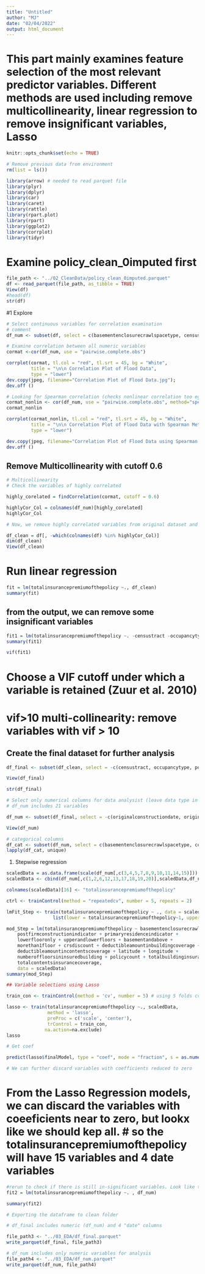 ```yaml
---
title: "Untitled"
author: "MJ"
date: "02/04/2022"
output: html_document
---
```

# This part mainly examines feature selection of the most relevant predictor variables. Different methods are used including remove multicollinearity, linear regression to remove insignificant variables, Lasso


```r
knitr::opts_chunk$set(echo = TRUE)
```

```r
# Remove previous data from environment
rm(list = ls())
```

```r

library(arrow) # needed to read parquet file
library(plyr)
library(dplyr)
library(car)
library(caret)
library(rattle)
library(rpart.plot)
library(rpart)
library(ggplot2)
library(corrplot)
library(tidyr)
```

# Examine policy_clean_0imputed first
```r
file_path <- "../02_CleanData/policy_clean_0imputed.parquet"
df <- read_parquet(file_path, as_tibble = TRUE)
View(df)
#head(df)
str(df)
```
#1 Explore 

```r
# Select continuous variables for correlation examination
# comment
df_num <- subset(df, select = c(basementenclosurecrawlspacetype, censustract,crsdiscount,deductibleamountinbuildingcoverage, deductibleamountincontentscoverage, federalpolicyfee, latitude, longitude, policycost, policycount, reportedzipcode, ratemethod, totalbuildinginsurancecoverage, totalcontentsinsurancecoverage))

```


```r
# Examine correlation between all numeric variables 
cormat <-cor(df_num, use = "pairwise.complete.obs")
```

```r
corrplot(cormat, tl.col = "red", tl.srt = 45, bg = "White",
         title = "\n\n Correlation Plot of Flood Data",
         type = "lower")
dev.copy(jpeg, filename="Correlation Plot of Flood Data.jpg");
dev.off ()
```


```r
# Looking for Spearman correlation (checks nonlinear correlation too eg y=x3 ha Spearman correlation of 1)
cormat_nonlin <- cor(df_num, use = "pairwise.complete.obs", method="spearman")
cormat_nonlin
```

```r
corrplot(cormat_nonlin, tl.col = "red", tl.srt = 45, bg = "White",
         title = "\n\n Correlation Plot of Flood Data with Spearman Method",
         type = "lower")

dev.copy(jpeg, filename="Correlation Plot of Flood Data using Spearman.jpg");
dev.off ()
```

## Remove Multicollinearity with cutoff 0.6


```r
# Multicollinearity
# Check the variables of highly correlated

highly_corelated = findCorrelation(cormat, cutoff = 0.6)

highlyCor_Col = colnames(df_num)[highly_corelated]
highlyCor_Col

```

```r
# Now, we remove highly correlated variables from original dataset and create cleaner dataset, the dataset now contains 41 columns

df_clean = df[, -which(colnames(df) %in% highlyCor_Col)]
dim(df_clean)
View(df_clean)
```
# Run linear regression

```r
fit = lm(totalinsurancepremiumofthepolicy ~., df_clean)
summary(fit)
```

## from the output, we can remove some insignificant variables

```r
fit1 = lm(totalinsurancepremiumofthepolicy ~. -censustract -occupancytype -policytermindicator -reportedzipcode -basementonly -mobilehomeortrailer -floodzone_highrisk -floodzone_modrisk -floodzone_undetermined, df_clean)
summary(fit1)
```
```r
vif(fit1)
```

# Choose a VIF cutoff under which a variable is retained (Zuur et al. 2010) 
# vif>10  multi-collinearity: remove variables with vif > 10
## Create the final dataset for further analysis 

```r
df_final <- subset(df_clean, select = -c(censustract, occupancytype, policytermindicator, reportedzipcode, basementonly,elevationdifference, mobilehomeortrailer, floodzone_highrisk, floodzone_modrisk, floodzone_undetermined, policyterminationdate, not_condo, u_condo, policyeffectivedate))

View(df_final)
```

```r
str(df_final)
```


```r
# Select only numerical columns for data analysist (leave data type in df_final)
# df_num includes 21 variables

df_num <- subset(df_final, select = -c(originalconstructiondate, originalnbdate))

View(df_num)
```

```r
# categorical columns
df_cat <- subset(df_num, select = c(basementenclosurecrawlspacetype, construction, elevatedbuildingindicator, postfirmconstructionindicator, primaryresidenceindicator, lowerflooronly, upperandlowerfloors, basementandabove, morethan1floor))
lapply(df_cat, unique)

```

1. Stepwise regression

```r
scaledData = as.data.frame(scale(df_num[,c(3,4,5,7,8,9,10,11,14,15)])) # standardize all numerical variables
scaledData <- cbind(df_num[,c(1,2,6,12,13,17,18,19,20)],scaledData,df_num[,16]) # Add categorical columns  back in

colnames(scaledData)[16] <- "totalinsurancepremiumofthepolicy"
```

```r
ctrl <- trainControl(method = "repeatedcv", number = 5, repeats = 2)

lmFit_Step <- train(totalinsurancepremiumofthepolicy ~ ., data = scaledData, "lmStepAIC", scope = 
                 list(lower = totalinsurancepremiumofthepolicy~1, upper = totalinsurancepremiumofthepolicy~.), direction = "backward",trControl=ctrl, na.action=na.exclude)

```



```r
mod_Step = lm(totalinsurancepremiumofthepolicy ~ basementenclosurecrawlspacetype + construction + elevatedbuildingindicator + 
    postfirmconstructionindicator + primaryresidenceindicator + 
    lowerflooronly + upperandlowerfloors + basementandabove + 
    morethan1floor + crsdiscount + deductibleamountinbuildingcoverage + 
    deductibleamountincontentscoverage + latitude + longitude + 
    numberoffloorsininsuredbuilding + policycount + totalbuildinginsurancecoverage + 
    totalcontentsinsurancecoverage,
    data = scaledData)
summary(mod_Step)
```

```r
## Variable selections using Lasso

train_con <- trainControl(method = 'cv', number = 5) # using 5 folds cv

lasso <- train(totalinsurancepremiumofthepolicy ~., scaledData,
               method = 'lasso',
               preProc = c('scale', 'center'),
               trControl = train_con,
              na.action=na.exclude)
lasso
```

```r
# Get coef

predict(lasso$finalModel, type = "coef", mode = "fraction", s = as.numeric(lasso$bestTune))

# We can further discard variables with coefficients reduced to zero
```

# From the Lasso Regression models, we can discard the variables with coeeficients near to zero, but lookx like we should kep all. # so the totalinsurancepremiumofthepolicy will have 15 variables and 4 date variables

```r
#rerun to check if there is still in-significant variables. Look like the dataset is good to go now
fit2 = lm(totalinsurancepremiumofthepolicy ~. , df_num)

summary(fit2)
```
```r

# Exporting the dataframe to clean folder

# df_final includes numeric (df_num) and 4 "date" columns

file_path3 <- "../03_EDA/df_final.parquet"
write_parquet(df_final, file_path3)

# df_num includes only numeric variables for analysis
file_path4 <- "../03_EDA/df_num.parquet"
write_parquet(df_num, file_path4)

```


